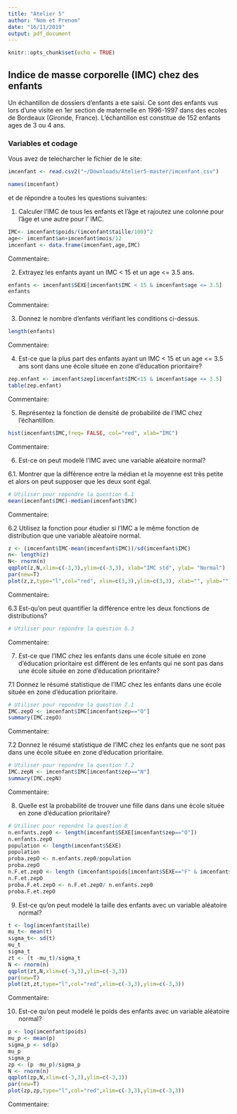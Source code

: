 ```yaml
---
title: "Atelier 5"
author: "Nom et Prenom"
date: "16/11/2019"
output: pdf_document
---
```


```r
knitr::opts_chunk$set(echo = TRUE)
```

## Indice de masse corporelle (IMC) chez des enfants

Un échantillon de dossiers d'enfants a ete saisi. Ce sont des enfants vus lors
d'une visite en 1er section de maternelle en 1996-1997 dans des ecoles de 
Bordeaux (Gironde, France). L’échantillon est constitue de 152 enfants ages de 3
ou 4 ans. 

### Variables et codage

\begin{tabular}{|l|c|c|}
\hline
Description & Unite ou Codage & Variable \\
\hline
Sexe & \texttt{F} pour fille ; \texttt{G} pour garcon & \texttt{SEXE} \\
\hline
Ecole située en zone d'education prioritaire & \texttt{O} pour oui; \texttt{N} pour non & \texttt{zep} \\
\hline
Poids & \texttt{Kg} (arrondi à 100g près) & \texttt{poids} \\
\hline
Âge à la date de la visite & Années & \texttt{an} \\
\hline
Âge à la date de la visite & Mois & \texttt{mois} \\
\hline
Taille & Cm  (arrondi à 0.5cm près) & \texttt{taille} \\
\hline
\end{tabular}

Vous avez de telecharcher le fichier \texttt{imcenfant.csv} de le site:

\url{https://github.com/afalco/Atelier5/}



```r
imcenfant <- read.csv2("~/Downloads/Atelier5-master/imcenfant.csv")
```


```r
names(imcenfant)
```

et de répondre a toutes les questions suivantes:


 1. Calculer l'IMC de tous les enfants et l'âge et rajoutez une colonne pour l'âge et une autre pour l' IMC.
 
```r
IMC<- imcenfant$poids/(imcenfant$taille/100)^2
age<- imcenfant$an+imcenfant$mois/12
imcenfant <- data.frame(imcenfant,age,IMC)
```

Commentaire:

 2. Extrayez les enfants ayant un IMC < 15 et un age <= 3.5 ans.
 
```r
enfants <- imcenfant$SEXE[imcenfant$IMC < 15 & imcenfant$age <= 3.5]
enfants
```

Commentaire:

 3. Donnez le nombre d'enfants vérifiant les conditions ci-dessus.
 
```r
length(enfants)
```
 
Commentaire:

 4. Est-ce que la plus part des enfants ayant un IMC < 15 et un age <= 3.5 ans sont dans une école située en zone d’éducation prioritaire?
 
```r
zep.enfant <- imcenfant$zep[imcenfant$IMC<15 & imcenfant$age <= 3.5]
table(zep.enfant)
```
 
 Commentaire:

 5. Représentez la fonction de densité de probabilité de l'IMC chez l'échantillon.
 
```r
hist(imcenfant$IMC,freq= FALSE, col="red", xlab="IMC")
```
 
 Commentaire:


  6. Est-ce on peut modelé l'IMC avec une variable aléatoire normal?

6.1. Montrer que la différence entre la médian et la moyenne est très petite et alors on peut supposer que les deux sont égal.  
    
```r
# Utiliser pour repondre la question 6.1
mean(imcenfant$IMC)-median(imcenfant$IMC)
```
 
Commentaire:


6.2 Utilisez la fonction \texttt{qqplot()} pour étudier si l'IMC a le même fonction de distribution que une variable alèatoire normal. 
  
```r
z <- (imcenfant$IMC-mean(imcenfant$IMC))/sd(imcenfant$IMC)
n<- length(z)
N<- rnorm(n)
qqplot(z,N,xlim=c(-3,3),ylim=c(-3,3), xlab="IMC std", ylab= "Normal")
par(new=T)
plot(z,z,type="l",col="red", xlim=c(3,3),ylim=c(3,3), xlab="", ylab="")
```
  
Commentaire:
  
6.3 Est-qu'on peut quantifier la différence entre les deux fonctions de distributions?
  
```r
# Utiliser pour repondre la question 6.3
```
Commentaire:

 
 7. Est-ce que l'IMC chez les enfants dans une école située en zone d’éducation prioritaire est différent de les enfants qui ne sont pas dans une école située en zone d’éducation prioritaire?
 
7.1 Donnez le résumé statistique de l'IMC chez les enfants dans une école située en zone d’éducation prioritaire.

```r
# Utiliser pour repondre la question 7.1
IMC.zepO <- imcenfant$IMC[imcenfant$zep=="O"]
summary(IMC.zepO)
```

Commentaire:
 
7.2 Donnez le résumé statistique de l'IMC chez les enfants que ne sont pas dans une école située en zone d’éducation prioritaire. 

```r
# Utiliser pour repondre la question 7.2
IMC.zepN <- imcenfant$IMC[imcenfant$zep=="N"]
summary(IMC.zepN)
```
 
 Commentaire:


  8. Quelle est la probabilité de trouver une fille dans dans une école située en zone d’éducation prioritaire?
  
```r
# Utiliser pour repondre la question 8
n.enfants.zep0 <- length(imcenfant$SEXE[imcenfant$zep=="O"])
n.enfants.zep0
population <- length(imcenfant$SEXE)
population
proba.zepO <- n.enfants.zep0/population
proba.zepO
n.F.et.zepO <- length (imcenfant$poids[imcenfant$SEXE=="F" & imcenfant$zep=="O"])
n.F.et.zepO
proba.F.et.zepO <- n.F.et.zepO/ n.enfants.zep0
proba.F.et.zepO
```

  9. Est-ce qu'on peut modelé la taille des enfants avec un variable aléatoire normal?
  
```r
t <- log(imcenfant$taille)
mu_t<- mean(t)
sigma_t<- sd(t)
mu_t
sigma_t
zt <- (t -mu_t)/sigma_t
N <- rnorm(n)
qqplot(zt,N,xlim=c(-3,3),ylim=c(-3,3))
par(new=T)
plot(zt,zt,type="l",col="red",xlim=c(-3,3),ylim=c(-3,3))
```
  
  Commentaire:
  
  10. Est-ce qu'on peut modelé le poids des enfants avec un variable aléatoire normal?

```r
p <- log(imcenfant$poids)
mu_p <- mean(p)
sigma_p <- sd(p)
mu_p
sigma_p
zp <- (p -mu_p)/sigma_p
N <- rnorm(n)
qqplot(zp,N,xlim=c(-3,3),ylim=c(-3,3))
par(new=T)
plot(zp,zp,type="l",col="red",xlim=c(-3,3),ylim=c(-3,3))
```

  Commentaire: